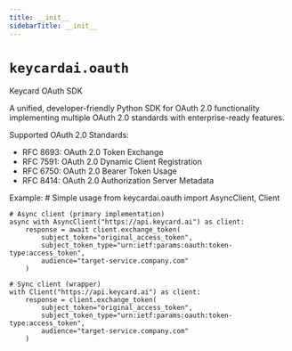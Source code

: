 ```yaml
---
title: __init__
sidebarTitle: __init__
---
```


# `keycardai.oauth`


Keycard OAuth SDK

A unified, developer-friendly Python SDK for OAuth 2.0 functionality implementing
multiple OAuth 2.0 standards with enterprise-ready features.

Supported OAuth 2.0 Standards:
- RFC 8693: OAuth 2.0 Token Exchange
- RFC 7591: OAuth 2.0 Dynamic Client Registration
- RFC 6750: OAuth 2.0 Bearer Token Usage
- RFC 8414: OAuth 2.0 Authorization Server Metadata

Example:
    # Simple usage
    from keycardai.oauth import AsyncClient, Client

    # Async client (primary implementation)
    async with AsyncClient("https://api.keycard.ai") as client:
        response = await client.exchange_token(
            subject_token="original_access_token",
            subject_token_type="urn:ietf:params:oauth:token-type:access_token",
            audience="target-service.company.com"
        )

    # Sync client (wrapper)
    with Client("https://api.keycard.ai") as client:
        response = client.exchange_token(
            subject_token="original_access_token",
            subject_token_type="urn:ietf:params:oauth:token-type:access_token",
            audience="target-service.company.com"
        )

